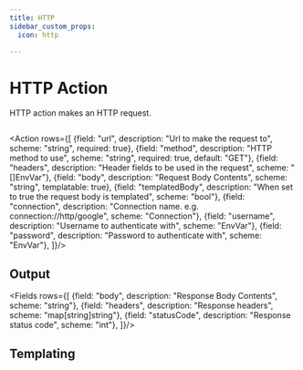 ```yaml
---
title: HTTP
sidebar_custom_props:
  icon: http

---
```


# <Icon name="http"/> HTTP Action

HTTP action makes an HTTP request.

```yaml title=http..yaml"  file=<rootDir>/modules/mission-control/fixtures/playbooks/http.yaml
```

<Action  rows={[
  {field: "url", description: "Url to make the request to", scheme: "string", required: true},
  {field: "method", description: "HTTP method to use", scheme: "string", required: true, default: "GET"},
  {field: "headers", description: "Header fields to be used in the request", scheme: "[]EnvVar"},
  {field: "body", description: "Request Body Contents", scheme: "string", templatable: true},
  {field: "templatedBody", description: "When set to true the request body is templated", scheme: "bool"},
  {field: "connection", description: "Connection name. e.g. connection://http/google", scheme: "Connection"},
  {field: "username", description: "Username to authenticate with", scheme: "EnvVar"},
  {field: "password", description: "Password to authenticate with", scheme: "EnvVar"},
]}/>

## Output

<Fields  rows={[
  {field: "body", description: "Response Body Contents", scheme: "string"},
  {field: "headers", description: "Response headers", scheme: "map[string]string"},
  {field: "statusCode", description: "Response status code", scheme: "int"},
]}/>

## Templating

<Templating/>
